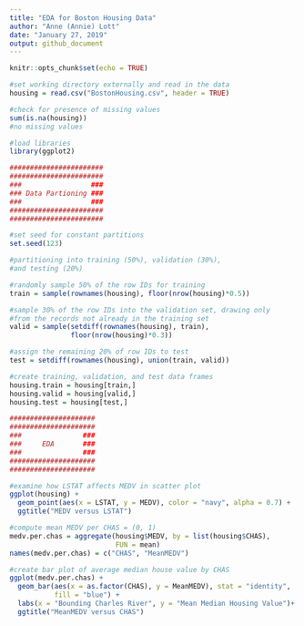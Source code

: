 ```yaml
---
title: "EDA for Boston Housing Data"
author: "Anne (Annie) Lott"
date: "January 27, 2019"
output: github_document
---
```


```r
knitr::opts_chunk$set(echo = TRUE)
```

```r
#set working directory externally and read in the data
housing = read.csv("BostonHousing.csv", header = TRUE)

#check for presence of missing values
sum(is.na(housing))
#no missing values

#load libraries
library(ggplot2)

#######################
#######################
###                 ###
### Data Partioning ###
###                 ###
#######################
#######################

#set seed for constant partitions
set.seed(123)

#partitioning into training (50%), validation (30%),
#and testing (20%)

#randomly sample 50% of the row IDs for training
train = sample(rownames(housing), floor(nrow(housing)*0.5))

#sample 30% of the row IDs into the validation set, drawing only
#from the records not already in the training set
valid = sample(setdiff(rownames(housing), train),
               floor(nrow(housing)*0.3))

#assign the remaining 20% of row IDs to test
test = setdiff(rownames(housing), union(train, valid))

#create training, validation, and test data frames
housing.train = housing[train,]
housing.valid = housing[valid,]
housing.test = housing[test,]

#####################
#####################
###               ###
###     EDA       ###
###               ###
#####################
#####################

#examine how LSTAT affects MEDV in scatter plot
ggplot(housing) +
  geom_point(aes(x = LSTAT, y = MEDV), color = "navy", alpha = 0.7) +
  ggtitle("MEDV versus LSTAT")

#compute mean MEDV per CHAS = (0, 1)
medv.per.chas = aggregate(housing$MEDV, by = list(housing$CHAS),
                          FUN = mean)
names(medv.per.chas) = c("CHAS", "MeanMEDV")

#create bar plot of average median house value by CHAS
ggplot(medv.per.chas) + 
  geom_bar(aes(x = as.factor(CHAS), y = MeanMEDV), stat = "identity",
           fill = "blue") +
  labs(x = "Bounding Charles River", y = "Mean Median Housing Value")+
  ggtitle("MeanMEDV versus CHAS")

```